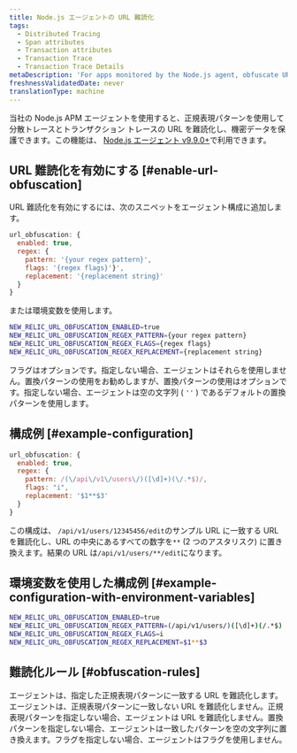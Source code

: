 ```yaml
---
title: Node.js エージェントの URL 難読化
tags:
  - Distributed Tracing
  - Span attributes
  - Transaction attributes
  - Transaction Trace
  - Transaction Trace Details
metaDescription: 'For apps monitored by the Node.js agent, obfuscate URLS in distributed traces and transaction traces with a regex pattern that protects sensitive data.'
freshnessValidatedDate: never
translationType: machine
---
```


当社の Node.js APM エージェントを使用すると、正規表現パターンを使用して分散トレースとトランザクション トレースの URL を難読化し、機密データを保護できます。この機能は、 [Node.js エージェント v9.9.0+](%E2%80%98/docs/release-notes/agent-release-notes/nodejs-release-notes/%E2%80%99)で利用できます。

## URL 難読化を有効にする [#enable-url-obfuscation]

URL 難読化を有効にするには、次のスニペットをエージェント構成に追加します。

```js
url_obfuscation: {
  enabled: true,
  regex: {
    pattern: '{your regex pattern}',
    flags: '{regex flags}'}',
    replacement: '{replacement string}'
  }
}

```

または環境変数を使用します。

```bash
NEW_RELIC_URL_OBFUSCATION_ENABLED=true
NEW_RELIC_URL_OBFUSCATION_REGEX_PATTERN={your regex pattern}
NEW_RELIC_URL_OBFUSCATION_REGEX_FLAGS={regex flags}
NEW_RELIC_URL_OBFUSCATION_REGEX_REPLACEMENT={replacement string}

```

フラグはオプションです。指定しない場合、エージェントはそれらを使用しません。置換パターンの使用をお勧めしますが、置換パターンの使用はオプションです。指定しない場合、エージェントは空の文字列 ( `''` ) であるデフォルトの置換パターンを使用します。

## 構成例 [#example-configuration]

```js
url_obfuscation: {
  enabled: true,
  regex: {
    pattern: /(\/api\/v1\/users\/)([\d]+)(\/.*$)/,
    flags: "i",
    replacement: '$1**$3'
  }
}

```

この構成は、 `/api/v1/users/12345456/edit`のサンプル URL に一致する URL を難読化し、URL の中央にあるすべての数字を`**` (2 つのアスタリスク) に置き換えます。結果の URL は`/api/v1/users/**/edit`になります。

## 環境変数を使用した構成例 [#example-configuration-with-environment-variables]

```bash
NEW_RELIC_URL_OBFUSCATION_ENABLED=true
NEW_RELIC_URL_OBFUSCATION_REGEX_PATTERN=(/api/v1/users/)([\d]+)(/.*$)
NEW_RELIC_URL_OBFUSCATION_REGEX_FLAGS=i
NEW_RELIC_URL_OBFUSCATION_REGEX_REPLACEMENT=$1**$3

```

## 難読化ルール [#obfuscation-rules]

エージェントは、指定した正規表現パターンに一致する URL を難読化します。エージェントは、正規表現パターンに一致しない URL を難読化しません。正規表現パターンを指定しない場合、エージェントは URL を難読化しません。置換パターンを指定しない場合、エージェントは一致したパターンを空の文字列に置き換えます。フラグを指定しない場合、エージェントはフラグを使用しません。
